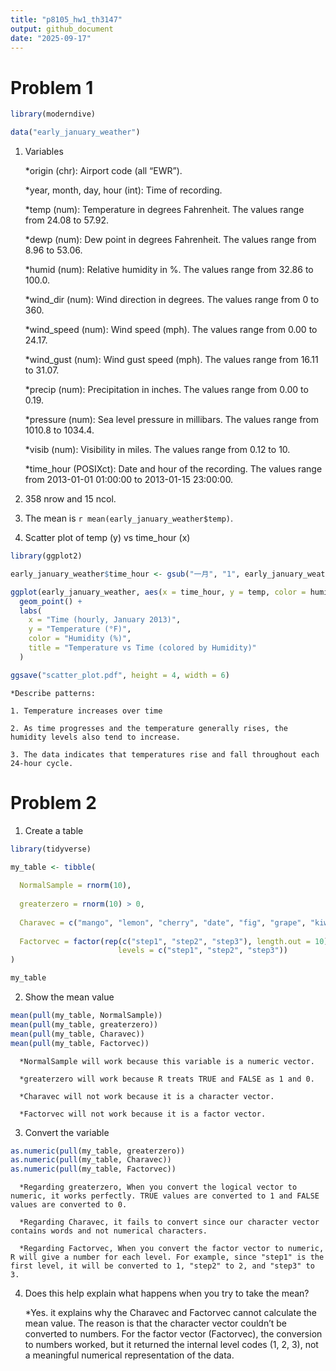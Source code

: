 ```yaml
---
title: "p8105_hw1_th3147"
output: github_document
date: "2025-09-17"
---
```


# Problem 1

```r
library(moderndive)

data("early_january_weather")
```

1. Variables

    *origin (chr): Airport code (all "EWR").
  
    *year, month, day, hour (int): Time of recording.
  
    *temp (num): Temperature in degrees Fahrenheit. The values range from 24.08 to 57.92.
  
    *dewp (num): Dew point in degrees Fahrenheit. The values range from 8.96 to 53.06.
  
    *humid (num): Relative humidity in %. The values range from 32.86 to 100.0.
  
    *wind_dir (num): Wind direction in degrees. The values range from 0 to 360. 
  
    *wind_speed (num): Wind speed (mph). The values range from 0.00 to 24.17.
  
    *wind_gust (num): Wind gust speed (mph). The values range from 16.11 to 31.07.
  
    *precip (num): Precipitation in inches. The values range from 0.00 to 0.19.
  
    *pressure (num): Sea level pressure in millibars. The values range from 1010.8 to 1034.4.
  
    *visib (num): Visibility in miles. The values range from 0.12 to 10.
  
    *time_hour (POSIXct): Date and hour of the recording. The values range from 2013-01-01 01:00:00 to 2013-01-15 23:00:00.

2. 358 nrow and 15 ncol.

3. The mean is `r mean(early_january_weather$temp)`.

4. Scatter plot of temp (y) vs time_hour (x)

```r
library(ggplot2)

early_january_weather$time_hour <- gsub("一月", "1", early_january_weather$time_hour)

ggplot(early_january_weather, aes(x = time_hour, y = temp, color = humid)) +
  geom_point() +
  labs(
    x = "Time (hourly, January 2013)",
    y = "Temperature (°F)",
    color = "Humidity (%)",
    title = "Temperature vs Time (colored by Humidity)"
  )

ggsave("scatter_plot.pdf", height = 4, width = 6)
```

    *Describe patterns:
    
    1. Temperature increases over time
    
    2. As time progresses and the temperature generally rises, the humidity levels also tend to increase.
    
    3. The data indicates that temperatures rise and fall throughout each 24-hour cycle.

# Problem 2

1. Create a table
```r
library(tidyverse)

my_table <- tibble(
  
  NormalSample = rnorm(10),
  
  greaterzero = rnorm(10) > 0,
  
  Charavec = c("mango", "lemon", "cherry", "date", "fig", "grape", "kiwi", "apple", "strawberry", "nectarine"),
  
  Factorvec = factor(rep(c("step1", "step2", "step3"), length.out = 10),
                        levels = c("step1", "step2", "step3"))
)

my_table

```

2. Show the mean value

```r
mean(pull(my_table, NormalSample))
mean(pull(my_table, greaterzero))
mean(pull(my_table, Charavec))
mean(pull(my_table, Factorvec))
```

      *NormalSample will work because this variable is a numeric vector.
  
      *greaterzero will work because R treats TRUE and FALSE as 1 and 0.
  
      *Charavec will not work because it is a character vector.
  
      *Factorvec will not work because it is a factor vector.


3. Convert the variable

```r
as.numeric(pull(my_table, greaterzero))
as.numeric(pull(my_table, Charavec))
as.numeric(pull(my_table, Factorvec))
```

      *Regarding greaterzero, When you convert the logical vector to numeric, it works perfectly. TRUE values are converted to 1 and FALSE values are converted to 0. 
  
      *Regarding Charavec, it fails to convert since our character vector contains words and not numerical characters.
  
      *Regarding Factorvec, When you convert the factor vector to numeric, R will give a number for each level. For example, since "step1" is the first level, it will be converted to 1, "step2" to 2, and "step3" to 3.


4. Does this help explain what happens when you try to take the mean?

    *Yes. it explains why the Charavec and Factorvec cannot calculate the mean value. The reason is that the character vector couldn't be converted to numbers. For the factor vector (Factorvec), the conversion to numbers worked, but it returned the internal level codes (1, 2, 3), not a meaningful numerical representation of the data. 


